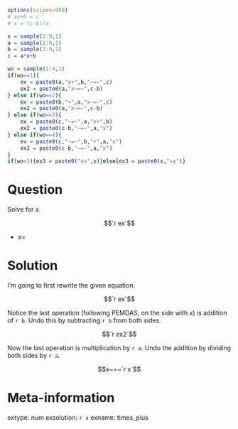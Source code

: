 ```r
options(scipen=999)
# ax+b = c
# x = (c-b)/a

x = sample(2:9,1)
a = sample(2:9,1)
b = sample(2:9,1)
c = a*x+b

wo = sample(1:4,1)
if(wo==1){
    ex = paste0(a,"x+",b,"~=~",c)
    ex2 = paste0(a,"x~=~",c-b)
} else if(wo==2){
    ex = paste0(b,"+",a,"x~=~",c)
    ex2 = paste0(a,"x~=~",c-b)
} else if(wo==3){
    ex = paste0(c,"~=~",a,"x+",b)
    ex2 = paste0(c-b,"~=~",a,"x")
} else if(wo==4){
    ex = paste0(c,"~=~",b,"+",a,"x")
    ex2 = paste0(c-b,"~=~",a,"x")
}
if(wo<3){ex3 = paste0("x=",x)}else{ex3 = paste0(x,"=x")}
```



Question
========

Solve for $x$.

$$`r ex`$$

* $x=$ 

Solution
========

I'm going to first rewrite the given equation.

$$`r ex`$$

Notice the last operation (following PEMDAS, on the side with $x$) is addition of `r b`. Undo this by subtracting `r b` from both sides.

$$`r ex2`$$

Now the last operation is multiplication by `r a`. Undo the addition by dividing both sides by `r a`.

$$x~=~`r x`$$

Meta-information
============
extype: num
exsolution: `r x`
exname: times_plus